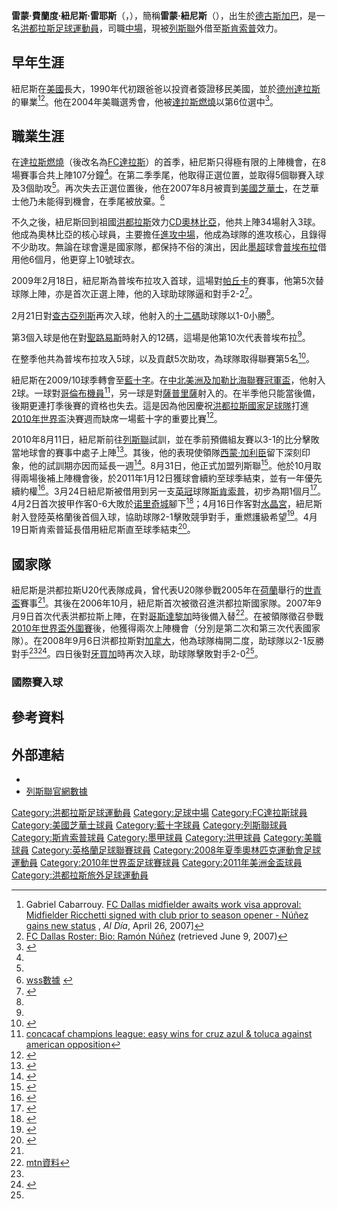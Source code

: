 {{noteta
|G1=足球
|G2=MLS
|G3=列斯聯
|G4=FAcup
|T=zh-hans:拉蒙·努涅斯;zh-hk:雷蒙·紐尼斯;zh-tw:拉蒙·努涅斯;
|1=zh-hans:努涅斯;zh-hk:紐尼斯;zh-tw:努涅斯;
|2=zh-cn:特古西加尔巴; zh-tw:德古斯加巴; zh-hk:特古西加爾巴;
|3=zh-hans:拉蒙·努涅斯;zh-hk:雷蒙·紐尼斯;zh-tw:拉蒙·努涅斯;
}}
{{Infobox football biography 2
| playername     = 雷蒙·紐尼斯<br />Ramón Núñez
| image          = [[File:Ramón_Núñez_(10)_against_Jeff_Parke_(60).jpg|220px]]<br>效力[[FC達拉斯|FC達拉斯]]期間的雷蒙·紐尼斯（左）
| fullname       = Ramón Fernando Núñez Reyes
| dateofbirth    = {{birth date and age|1985|11|14}}
| cityofbirth    = [[德古斯加巴|德古斯加巴]]
| countryofbirth = [[洪都拉斯|洪都拉斯]]
| height         = {{height|m=1.70}}
| youthyears1    = 2003
| youthclubs1    = [[南方衛理公會大學|SMU]]
| currentclub    = [[斯坎索普联足球俱乐部|斯肯索普]]<br>由[[列斯聯足球會|列斯聯]]外借
| clubnumber     = 7 <!--33-->
| position       = [[中場|中場]]
| years1 = 2004–07 
| clubs1 = [[FC達拉斯|FC達拉斯]]               
| caps1 = 67   
| goals1 = 14
| years2 = 2007–08 
| clubs2 = [[美國芝華士|美國芝華士]]              
| caps2 = 8    
| goals2 = 0
| years3 = 2008–09 
| clubs3 = [[CD奧林比亞|CD奧林比亞]] 
| caps3 = 34   
| goals3 = 3
| years4 = 2009    
| clubs4 = [[普埃布拉足球會|普埃布拉]]    
| caps4 = 20   
| goals4 = 5
| years5 = 2009    
| clubs5 = [[藍十字足球會|藍十字]]       
| caps5 = 11   
| goals5 = 0
| years6 = 2010    
| clubs6 = [[CD奧林比亞|CD奧林比亞]] 
| caps6 = 11   
| goals6 = 5
| years7 = 2010–   
| clubs7 = [[列斯聯足球會|列斯聯]]       
| caps7 = 2   
| goals7 = 0
| years8 = 2011–   
| clubs8 = → [[斯坎索普联足球俱乐部|斯肯索普]]
| caps8 = 4   
| goals8 = 1
| nationalyears1 = 2005
| nationalyears2 = 2007–08
| nationalyears3 = 2006–
| nationalteam1  = 洪都拉斯U20
| nationalteam2  = 洪都拉斯U23
| nationalteam3  = [[洪都拉斯國家足球隊|洪都拉斯]]
| nationalcaps1  = 9
| nationalcaps2  = 13
| nationalcaps3  = 37
| nationalgoals1 = 1
| nationalgoals2 = 3
| nationalgoals3 = 5
| pcupdate = 2011年4月20日 (三) 02:10 (UTC)
| ntupdate = 2011年3月24日 (四) 15:52 (UTC)
}}
'''雷蒙·費蘭度·紐尼斯·雷耶斯'''（{{lang-es|'''Ramón Fernando Núñez Reyes'''}}，{{bd|1985年|11月14日|catIdx=Núñez ,Ramón}}），簡稱'''雷蒙·紐尼斯'''（{{lang-es|'''Ramón Núñez'''}}），出生於[[德古斯加巴|德古斯加巴]]，是一名[[洪都拉斯|洪都拉斯]][[足球|足球]][[運動員|運動員]]，司職[[中場|中場]]，現被[[列斯聯足球會|列斯聯]]外借至[[斯坎索普联足球俱乐部|斯肯索普]]效力。

==早年生涯==
紐尼斯在[[美國|美國]]長大，1990年代初跟爸爸以投資者簽證移民美國，並於[[德克薩斯州|德州]][[達拉斯|達拉斯]]的{{Link-en|沃倫特拉維斯韋治高中|W. T. White High School}}畢業<ref name="dmn04-07">Gabriel Cabarrouy. [http://www.dallasnews.com/sharedcontent/dws/spt/highschools/leaderboard/v3/dallas/wtwhite/stories/042607dnspofcdallas.332a276.html FC Dallas midfielder awaits work visa approval: Midfielder Ricchetti signed with club prior to season opener - Núñez gains new status] {{Wayback|url=http://www.dallasnews.com/sharedcontent/dws/spt/highschools/leaderboard/v3/dallas/wtwhite/stories/042607dnspofcdallas.332a276.html |date=20160303194156 }}, ''Al Día'', April 26, 2007]</ref><ref name="fcdroster">[http://fc.dallas.mlsnet.com/players/bio.jsp?team=t104&player=nunez_r&playerId=nun189981&statType=current FC Dallas Roster: Bio: Ramón Núñez] {{webarchive|url=https://web.archive.org/web/20070416143325/http://fc.dallas.mlsnet.com/players/bio.jsp?team=t104&player=nunez_r&playerId=nun189981&statType=current |date=2007-04-16 }} (retrieved June 9, 2007)</ref>。他在2004年美職選秀會，他被[[達拉斯燃燒|達拉斯燃燒]]以第6位選中<ref>{{Cite web |url=http://www.oursportscentral.com/services/releases/?id=2994269 |title=Burn Selects Midfielder Ramon Nunez With First Pick In 2004 MLS SuperDraft |accessdate=2010-07-18 |archive-date=2014-12-16 |archive-url=https://web.archive.org/web/20141216130359/http://www.oursportscentral.com/services/releases/?id=2994269 |dead-url=no }}</ref>。

==職業生涯==
在[[達拉斯燃燒|達拉斯燃燒]]（後改名為[[FC達拉斯|FC達拉斯]]）的首季，紐尼斯只得極有限的上陣機會，在8場賽事合共上陣107分鐘<ref name="wss"/>。在第二季季尾，他取得正選位置，並取得5個聯賽入球及3個助攻<ref name="wss"/>。再次失去正選位置後，他在2007年8月被賣到[[美國芝華士|美國芝華士]]，在芝華士他乃未能得到機會，在季尾被放棄。<ref name="wss">[http://en.worldsoccerstats.com/player/6457/06/1 wss數據] {{webarchive|url=https://web.archive.org/web/20070518081841/http://en.worldsoccerstats.com/player/6457/06/1 |date=2007-05-18 }}</ref>

不久之後，紐尼斯回到祖國[[洪都拉斯|洪都拉斯]]效力[[CD奧林比亞|CD奧林比亞]]，他共上陣34場射入3球。他成為奧林比亞的核心球員，主要擔任[[進攻中場|進攻中場]]，他成為球隊的進攻核心，且錄得不少助攻。無論在球會還是國家隊，都保持不俗的演出，因此[[墨西哥足球超級聯賽|墨超]]球會[[普埃布拉足球會|普埃布拉]]借用他6個月，他更穿上10號球衣。

2009年2月18日，紐尼斯為普埃布拉攻入首球，這場對[[帕丘卡足球會|帕丘卡]]的賽事，他第5次替球隊上陣，亦是首次正選上陣，他的入球助球隊逼和對手2-2<ref name="btoz">{{Cite web |url=http://data.b310.com/statics/zh-hk/leagues/north-america/mexico/primera-division-de-mexico/151/2008-2009/schedule/ |title=b310數據 |access-date=2010-07-18 |archive-url=https://web.archive.org/web/20130225033935/http://data.b310.com/statics/zh-hk/leagues/north-america/mexico/primera-division-de-mexico/151/2008-2009/schedule |archive-date=2013-02-25 |dead-url=yes }}</ref>。

2月21日對[[查古亞列斯足球會|查古亞列斯]]再次入球，他射入的[[十二碼|十二碼]]助球隊以1-0小勝<ref name="btoz"/>。

第3個入球是他在對[[聖路易斯足球會|聖路易斯]]時射入的12碼，這場是他第10次代表普埃布拉<ref name="btoz"/>。

在整季他共為普埃布拉攻入5球，以及貢獻5次助攻，為球隊取得聯賽第5名<ref>{{Cite web |url=http://data.b310.com/statics/zh-hk/leagues/north-america/mexico/primera-division-de-mexico/151/2008-2009/ |title=b310數據 |access-date=2010-07-18 |archive-url=https://web.archive.org/web/20130227093555/http://data.b310.com/statics/zh-hk/leagues/north-america/mexico/primera-division-de-mexico/151/2008-2009/ |archive-date=2013-02-27 |dead-url=yes }}</ref>。

紐尼斯在2009/10球季轉會至[[藍十字足球會|藍十字]]。在[[中北美洲及加勒比海聯賽冠軍盃|中北美洲及加勒比海聯賽冠軍盃]]，他射入2球。一球對[[哥倫布機員|哥倫布機員]]<ref>[http://ramon-nunez.soccerandfootball.com/T_128089_____concacaf-champions-league--easy-wins-for-cruz-azul---toluca-against-american-opposition.htm concacaf champions league: easy wins for cruz azul & toluca against american opposition]{{Dead link|date=2018年8月 |bot=InternetArchiveBot |fix-attempted=yes }}</ref>，另一球是對[[薩普里薩體育俱樂部|薩普里薩]]射入的。在半季他只能當後備，後期更連打季後賽的資格也失去。這是因為他因慶祝[[洪都拉斯國家足球隊|洪都拉斯國家足球隊]]打進[[2010年世界盃|2010年世界盃]]決賽週而缺席一場藍十字的重要比賽<ref>{{Cite web |url=http://www.fifa.com/newscentre/photo/878/803/picture.html |title=Honduran Ramon Nunez celebrates after scoring - FIFA.com |accessdate=2010-07-18 |archive-date=2010-06-12 |archive-url=https://web.archive.org/web/20100612094843/http://www.fifa.com/newscentre/photo/878/803/picture.html |dead-url=no }}</ref>。

2010年8月11日，紐尼斯前往[[列斯聯足球會|列斯聯]]試訓，並在季前預備組友賽以3-1的比分擊敗當地球會{{Link-en|布拉德福德公園大街足球會|Bradford Park Avenue A.F.C.|布拉德福德公園大街}}的賽事中處子上陣<ref>{{en}}{{cite web |url=http://www.skysports.com/story/0,19528,12874_6306861,00.html |title=Grayson looks at Nunez |publisher=Sky Sports |date=2010-08-11 |accessdate=2010-08-31 |archive-date=2010-09-14 |archive-url=https://web.archive.org/web/20100914045155/http://www.skysports.com/story/0,19528,12874_6306861,00.html |dead-url=no }}</ref>。其後，他的表現使領隊[[西蒙·加利臣|西蒙·加利臣]]留下深刻印象，他的試訓期亦因而延長一週<ref>{{en}}{{cite web |url=http://www.leedsunited-mad.co.uk/news/tmnw/united_extend_nunez_trial_546298/index.shtml |title=United Extend Nunez Trial |publisher=leedsunited-mad |date=2010-08-13 |accessdate=2010-08-31 |archive-date=2010-08-16 |archive-url=https://web.archive.org/web/20100816153843/http://www.leedsunited-mad.co.uk/news/tmnw/united_extend_nunez_trial_546298/index.shtml |dead-url=no }}</ref>。8月31日，他正式加盟列斯聯<ref>{{en}}{{cite web |url=http://www.leedsunited.com/news/20100831/nunez-signing_2247585_2140257 |title=NUNEZ SIGNING |publisher=[[列斯聯足球會|列斯聯]] |date=2010-08-31 |accessdate=2010-08-31 |archive-date=2010-09-02 |archive-url=https://web.archive.org/web/20100902030616/http://www.leedsunited.com/news/20100831/nunez-signing_2247585_2140257 |dead-url=no }}</ref>。他於10月取得兩場後補上陣機會後，於2011年1月12日獲球會續約至球季結束，並有一年優先續約權<ref>{{cite news |language=en |url=http://news.bbc.co.uk/sport2/hi/football/teams/l/leeds_united/9359008.stm |title=Leeds United extend the contract of Ramon Nunez |publisher=''[[BBC_Sport|BBC Sport]]'' |date=2011-01-12 |accessdate=2011-04-20 |archive-date=2011-01-26 |archive-url=https://web.archive.org/web/20110126152719/http://news.bbc.co.uk/sport2/hi/football/teams/l/leeds_united/9359008.stm |dead-url=no }}</ref>。3月24日紐尼斯被借用到另一支[[英冠|英冠]]球隊[[斯坎索普联足球俱乐部|斯肯索普]]，初步為期1個月<ref>{{cite news |language=en |url=http://news.bbc.co.uk/sport2/hi/football/teams/s/scunthorpe_utd/9434750.stm |title=Scunthorpe United sign Marcus Williams and Ramon Nunez |publisher=''[[BBC_Sport|BBC Sport]]'' |date=2011-03-24 |accessdate=2011-04-20 |archive-date=2019-12-12 |archive-url=https://web.archive.org/web/20191212124201/http://news.bbc.co.uk/sport1/hi/football/teams/s/scunthorpe_utd/9434750.stm |dead-url=no }}</ref>。4月2日首次披甲作客0-6大敗於[[诺里奇城足球俱乐部|诺里奇城]]腳下<ref>{{cite news |language=en |url=http://news.bbc.co.uk/sport2/hi/football/eng_div_1/9439056.stm |title=Norwich 6-0 Scunthorpe |publisher=''[[BBC_Sport|BBC Sport]]'' |date=2011-04-02 |accessdate=2011-04-20 |archive-date=2011-04-04 |archive-url=https://web.archive.org/web/20110404064900/http://news.bbc.co.uk/sport2/hi/football/eng_div_1/9439056.stm |dead-url=no }}</ref>；4月16日作客對[[水晶宫足球俱乐部|水晶宮]]，紐尼斯射入登陸英格蘭後首個入球，協助球隊2-1擊敗競爭對手，重燃護級希望<ref>{{cite news |language=en |url=http://news.bbc.co.uk/sport2/hi/football/eng_div_1/13022826.stm |title=Crystal Palace 1-2 Scunthorpe |publisher=''[[BBC_Sport|BBC Sport]]'' |date=2011-04-16 |accessdate=2011-04-20 |archive-date=2011-04-19 |archive-url=https://web.archive.org/web/20110419092648/http://news.bbc.co.uk/sport2/hi/football/eng_div_1/13022826.stm |dead-url=no }}</ref>。4月19日斯肯索普延長借用紐尼斯直至球季結束<ref>{{cite news |language=en |url=http://news.bbc.co.uk/sport2/hi/football/13136759.stm |title=Ramon Nunez extends stay at Scunthorpe United |publisher=''[[BBC_Sport|BBC Sport]]'' |date=2011-04-19 |accessdate=2011-04-20 |archive-date=2011-04-22 |archive-url=https://web.archive.org/web/20110422023607/http://news.bbc.co.uk/sport2/hi/football/13136759.stm |dead-url=no }}</ref>。

==國家隊==
紐尼斯是洪都拉斯U20代表隊成員，曾代表U20隊參戰2005年在[[荷蘭|荷蘭]]舉行的[[世青盃|世青盃]]賽事<ref name="mtn"/>。其後在2006年10月，紐尼斯首次被徵召進洪都拉斯國家隊。2007年9月9日首次代表洪都拉斯上陣，在對[[哥斯達黎加國家足球隊|哥斯達黎加]]時後備入替<ref name="mtn">[http://worldcup.mtnfootball.com/live/content.php?Item_ID=29370 mtn資料]{{dead link|date=2018年5月 |bot=InternetArchiveBot |fix-attempted=yes }}</ref>。在被領隊{{Link-en|連拿度·魯達|Reinaldo Rueda}}徵召參戰[[2010年世界盃外圍賽|2010年世界盃外圍賽]]後，他獲得兩次上陣機會（分別是第二次和第三次代表國家隊）。在2008年9月6日洪都拉斯對[[加拿大國家足球隊|加拿大]]，他為球隊梅開二度，助球隊以2-1反勝對手<ref name="mtn"/><ref>{{Cite web |url=http://www.fifa.com/worldcup/players/player=213876/profile.html |title=fifa資料 |accessdate=2010-07-18 |archive-date=2010-06-15 |archive-url=https://web.archive.org/web/20100615051430/http://www.fifa.com/worldcup/players/player=213876/profile.html |dead-url=no }}</ref>。四日後對[[牙買加國家足球隊|牙買加]]時再次入球，助球隊擊敗對手2-0<ref name="mtn"/>。

===國際賽入球===
{{Ig header|n=雷蒙·紐尼斯|ref=}}
{{Ig match
| n =1
| d1=2008-09-06
| st=沙普度球場| ci=蒙特利爾| co=加拿大
| o=CAN
| sc='''1''' – 1
| fr=2 – 1
| comp=[[2010年世界盃外圍賽|2010年世界盃外圍賽]]}}
{{Ig match
| n =2
| d1=2008-09-06
| st=沙普度球場| ci=蒙特利爾| co=加拿大
| o=CAN
| sc='''2''' – 1
| fr=2 – 1
| comp=[[2010年世界盃外圍賽|2010年世界盃外圍賽]]}}
{{Ig match
| n =3
| d1=2008-09-10
| st=奧林匹克球場| ci=SPS| co=洪都拉斯
| o=JAM
| sc='''1''' – 0
| fr=2 – 0
| comp=[[2010年世界盃外圍賽|2010年世界盃外圍賽]]}}
{{Ig footer}}

==參考資料==
{{reflist}}

==外部連結==
{{Commonscat|Ramón Núñez}}
* {{soccerbase|id=54492|name=雷蒙·紐尼斯}}
* [https://web.archive.org/web/20111112101812/http://www.leedsunited.com/page/PlayerProfiles/0,,10273~43515,00.html 列斯聯官網數據]

<!--{{Leeds United A.F.C. squad}}-->
{{2008年奧運會男子足球洪都拉斯參賽名單}}
{{Honduras Squad 2010 World Cup}}

{{DEFAULTSORT:Nunez, Ramon}}
[[Category:洪都拉斯足球運動員|Category:洪都拉斯足球運動員]]
[[Category:足球中場|Category:足球中場]]
[[Category:FC達拉斯球員|Category:FC達拉斯球員]]
[[Category:美國芝華士球員|Category:美國芝華士球員]]
[[Category:藍十字球員|Category:藍十字球員]]
[[Category:列斯聯球員|Category:列斯聯球員]]
[[Category:斯肯索普球員|Category:斯肯索普球員]]
[[Category:墨甲球員|Category:墨甲球員]]
[[Category:洪甲球員|Category:洪甲球員]]
[[Category:美職球員|Category:美職球員]]
[[Category:英格蘭足球聯賽球員|Category:英格蘭足球聯賽球員]]
[[Category:2008年夏季奧林匹克運動會足球運動員|Category:2008年夏季奧林匹克運動會足球運動員]]
[[Category:2010年世界盃足球賽球員|Category:2010年世界盃足球賽球員]]
[[Category:2011年美洲金盃球員|Category:2011年美洲金盃球員]]
[[Category:洪都拉斯旅外足球運動員|Category:洪都拉斯旅外足球運動員]]